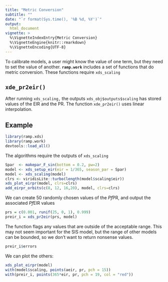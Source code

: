 ```yaml
---
title: "Metric Conversion" 
subtitle: "" 
date: "`r format(Sys.time(), '%B %d, %Y')`"
output:
  html_document
vignette: >
  %\VignetteIndexEntry{Metric Conversion}
  %\VignetteEngine{knitr::rmarkdown}
  %\VignetteEncoding{UTF-8}
---
```


To calibrate models, a user might know the value of one term, but they need to set the value of another. **`ramp.work`** includes a set of functions that do metric conversion. These functions require `xds_scaling` 

## `xde_pr2eir()`

After running `xds_scaling,` the outputs `xds_obj$outputs$scaling` has stored values of the EIR and the PR. The function `xde_pr2eir()` uses linear interpolation. 


## Example 

```r
library(ramp.xds)
library(ramp.work)
devtools::load_all()
```

The algorithms require the outputs of `xds_scaling`

```r
Spar  <- makepar_F_sin(bottom = 0.2, pw=2)
model <- xds_setup_eir(eir = 1/365, season_par = Spar)
model <- xds_scaling(model)
clrs <- viridisLite::turbo(length(model$scaling$eir))
xds_plot_eirpr(model, clrs=clrs)
add_eirpr_orbits(c(8, 12, 16,20), model, clrs=clrs)
```

We can create 50 randomly chosen values of the *Pf*PR, and output the associated *Pf*EIR values

```r
prs = c(0.001, runif(25, 0, 1), 0.999)
preir_i = xds_pr2eir(prs, model)
```

The function flags any values that are outside of the acceptable range. This may not seem important for the SIS model, but the range of other models can be bounded, so we don't want to return nonsense values.  

```r
preir_i$errors
```

We can plot the others:  

```r
xds_plot_eirpr(model)
with(model$scaling, points(aeir, pr, pch = 15))
with(preir_i, points(365*eir, pr, pch = 19, col = "red"))
```
